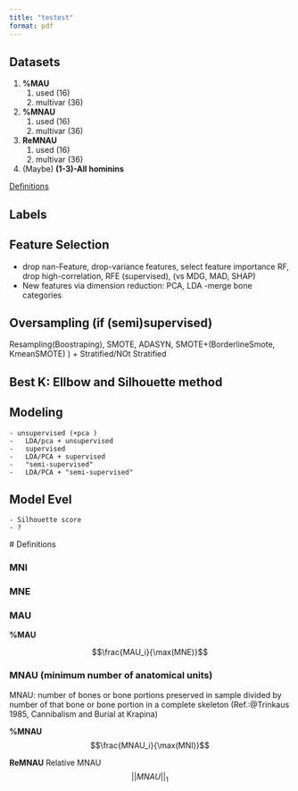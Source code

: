 ```yaml
---
title: "testest"
format: pdf
---
```






## Datasets

1.  **%MAU**
    1.  used (16)
    2.  multivar (36)
2.  **%MNAU**
    1.  used (16)
    2.  multivar (36)
3.  **ReMNAU** 
    1.  used (16)
    2.  multivar (36)
4.  (Maybe) **(1-3)-All hominins**

[Definitions](#definitions)

## Labels 



## Feature Selection 
- drop nan-Feature, drop-variance features, select feature importance RF, drop     high-correlation, RFE (supervised), (vs MDG, MAD, SHAP)
 -  New features via dimension reduction: PCA, LDA
 -merge bone categories
 
## Oversampling (if (semi)supervised) 
Resampling(Boostraping), SMOTE, ADASYN, SMOTE+(BorderlineSmote, KmeanSMOTE) ) + Stratified/NOt Stratified

## Best K: Ellbow and Silhouette method

## Modeling 
    - unsupervised (+pca )
    -   LDA/pca + unsupervised
    -   supervised
    -   LDA/PCA + supervised
    -   "semi-supervised"
    -   LDA/PCA + "semi-supervised"


## Model Evel 
    
    - Silhouette score
    - ?
    
    
    

<a id="definitions"></a> 
# Definitions

### MNI 

### MNE

### MAU

**%MAU**

$$\frac{MAU_i}{\max(MNE)}$$

### MNAU (minimum number of anatomical units)

MNAU: number of bones or bone portions preserved in sample divided by number of that bone or bone portion in a complete skeleton (Ref.:@Trinkaus 1985, Cannibalism and Burial at Krapina)

**%MNAU** $$\frac{MNAU_i}{\max(MNI)}$$

**ReMNAU** Relative MNAU $$||MNAU||_1 $$